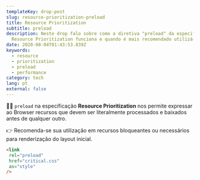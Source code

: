 ```yaml
---
templateKey: drop-post
slug: resource-prioritization-preload
title: Resource Prioritization
subtitle: preload
description: Neste drop falo sobre como a diretiva "preload" da especificação
  Resource Prioritization funciona e quando é mais recomendado utilizá-la
date: 2020-08-04T01:43:53.839Z
keywords:
  - resource
  - prioritization
  - preload
  - performance
category: tech
lang: pt
external: false
---
```

👨‍💻 `preload` na especificação **Resource Prioritization** nos permite expressar ao Browser recursos que devem ser literalmente processados e baixados antes de qualquer outro.

👉 Recomenda-se sua utilização em recursos bloqueantes ou necessários para renderização do layout inicial.

```html
<link
 rel="preload"
 href="critical.css"
 as="style"
/>
```
